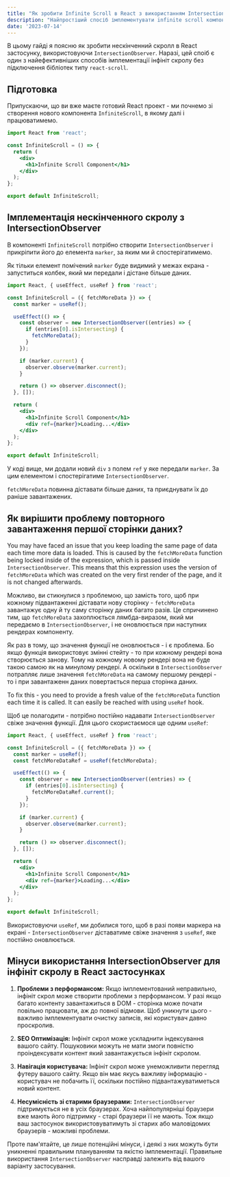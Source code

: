 ```yaml
---
title: "Як зробити Infinite Scroll в React з використанням IntersectionObserver"
description: "Найпростіший спосіб імплементувати infinite scroll компонент у вашому React JS застосунку, без зовнішніх бібліотек, з використанням IntersectionObserver API."
date: '2023-07-14'
---
```


В цьому гайді я поясню як зробити нескінченний скролл в React застосунку, використовуючи `IntersectionObserver`. Наразі, цей споіб є один з найефективніших способів імплементації інфініт скролу без підключення бібліотек типу `react-scroll`.

## Підготовка

Припускаючи, що ви вже маєте готовий React проект - ми почнемо зі створення нового компонента `InfiniteScroll`, в якому далі і працюватимемо.

```jsx
import React from 'react';

const InfiniteScroll = () => {
  return (
    <div>
      <h1>Infinite Scroll Component</h1>
    </div>
  );
};

export default InfiniteScroll;
```

## Імплементація нескінченного скролу з IntersectionObserver

В компоненті `InfiniteScroll` потрібно створити `IntersectionObserver` і прикріпити його до елемента `marker`, за яким ми й спостерігатимемо.

Як тільки елемент помічений `marker` буде видимий у межах екрана - запуститься колбек, який ми передали і дістане більше даних.

```jsx
import React, { useEffect, useRef } from 'react';

const InfiniteScroll = ({ fetchMoreData }) => {
  const marker = useRef();

  useEffect(() => {
    const observer = new IntersectionObserver((entries) => {
      if (entries[0].isIntersecting) {
        fetchMoreData();
      }
    });

    if (marker.current) {
      observer.observe(marker.current);
    }

    return () => observer.disconnect();
  }, []);

  return (
    <div>
      <h1>Infinite Scroll Component</h1>
      <div ref={marker}>Loading...</div>
    </div>
  );
};

export default InfiniteScroll;

```

У коді вище, ми додали новий `div` з полем `ref` у яке передали `marker`. За цим елементом і спостерігатиме `IntersectionObserver`.

`fetchMoreData` повинна діставати більше даних, та приєднувати їх до раніше завантажених.

## Як вирішити проблему повторного завантаження першої сторінки даних?

You may have faced an issue that you keep loading the same page of data each time more data is loaded. This is caused by the `fetchMoreData` function being locked inside of the expression, which is passed inside `IntersectionObserver`. This means that this expression uses the version of `fetchMoreData` which was created on the very first render of the page, and it is not changed afterwards.

Можливо, ви стикнулися з проблемою, що замість того, щоб при кожному підвантаженні діставати нову сторінку - `fetchMoreData` завантажує одну й ту саму сторінку даних багато разів. Це спричинено тим, що `fetchMoreData` захоплюється лямбда-виразом, який ми передаємо в  `IntersectionObserver`, і не оновлюється при наступних рендерах компоненту.

Як раз в тому, що значення функції не оновлюється - і є проблема. Бо якщо функція використовує змінні стейту - то при кожному рендері вона створюється занову. Тому на кожному новому рендері вона не буде такою самою як на минулому рендері. А оскільки в `IntersectionObserver` потрапляє лише значення `fetchMoreData` на самому першому рендері - то і при завантаженн даних повертається перша сторінка даних.

To fix this - you need to provide a fresh value of the `fetchMoreData` function each time it is called. It can easily be reached with using `useRef` hook.

Щоб це полагодити - потрібно постійно надавати `IntersectionObserver` свіже значення функції. Для цього скористаємося ще одним `useRef`:

```jsx
import React, { useEffect, useRef } from 'react';

const InfiniteScroll = ({ fetchMoreData }) => {
  const marker = useRef();
  const fetchMoreDataRef = useRef(fetchMoreData);

  useEffect(() => {
    const observer = new IntersectionObserver((entries) => {
      if (entries[0].isIntersecting) {
        fetchMoreDataRef.current();
      }
    });

    if (marker.current) {
      observer.observe(marker.current);
    }

    return () => observer.disconnect();
  }, []);

  return (
    <div>
      <h1>Infinite Scroll Component</h1>
      <div ref={marker}>Loading...</div>
    </div>
  );
};

export default InfiniteScroll;

```


Використовуючи `useRef`, ми добилися того, щоб в разі появи маркера на екрані - `IntersectionObserver` діставатиме свіже значення з `useRef`, яке постійно оновлюється.

## Мінуси використання IntersectionObserver для інфініт скролу в React застосунках

1. **Проблеми з перформансом:** Якщо імплементований неправильно, інфініт скрол може створити проблеми з перформансом. У разі якщо багато контенту завантажиться в DOM - сторінка може почати повільно працювати, аж до повної відмови. Щоб уникнути цього - важливо імплементувати очистку записів, які користувач давно проскролив.

2. **SEO Оптимізація:** Інфініт скрол може ускладнити індексування вашого сайту. Пошуковики можуть не мати змоги повністю проіндексувати контент який завантажується інфініт скролом.

3. **Навігація користувача:** Інфініт скрол може унеможливити перегляд футеру вашого сайту. Якщо він має якусь важливу інформацію - користувач не побачить її, оскільки постійно підвантажуватиметься новий контент.

4. **Несумісність зі старими браузерами:** `IntersectionObserver` підтримується не в усіх браузерах. Хоча найпопулярніші браузери вже мають його підтримку - старі браузери її не мають. Тож якщо ваш застосунок використовуватимуть зі старих або маловідомих браузерів - можливі проблеми.

Проте пам'ятайте, це лише потенційні мінуси, і деякі з них можуть бути уникненні правильним плануванням та якістю імплементації. Правильне використання `IntersectionObserver` насправді залежить від вашого варіанту застосування.
